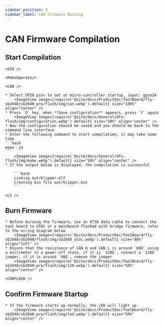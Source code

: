 ```yaml
---
sidebar_position: 3
sidebar_label: CAN Firmware Burning
---
```




# CAN Firmware Compilation

## Start Compilation

    <SSH />

    <MakeOperate/>

    <CAN />

    * Select GPIO pins to set at micro-controller startup, input: gpio24
        <ImageView image={require('@site/docs/ProductDoc/ToolBoard/fly-sb2040/sb2040-pro/flash/img/can.webp').default} size="100%" align="center" />
    * Press `Q` key, when **Save configuration** appears, press `Y` again
        <ImageView image={require('@site/docs/General/dfu-flash/img/configuration.webp').default} size="50%" align="center" />
    * Now the configuration should be saved and you should be back to the command line interface
    * Enter the following command to start compilation, it may take some time
    ```bash
    make -j4
    ```
        <ImageView image={require('@site/docs/General/dfu-flash/img/make.webp').default} size="50%" align="center" />
    * If the output below is displayed, the compilation is successful

        ```bash
        Linking out/klipper.elf
        Creating bin file out/klipper.bin
        ```

    <LS />

## Burn Firmware

    * Before burning the firmware, use an XT30 data cable to connect the tool board to UTOC or a mainboard flashed with bridge firmware, refer to the wiring diagram below
        <ImageView image={require('@site/docs/ProductDoc/ToolBoard/fly-sb2040/sb2040/flash/img/sb2040_utoc.webp').default} size="80%" align="left" />
    * Ensure that the resistance of CAN H and CAN L is around `60Ω` using a multimeter in a power-off state, if it is `120Ω`, connect a `120Ω` jumper, if it is around `40Ω`, remove the jumper
        <ImageView image={require('@site/docs/ProductDoc/ToolBoard/fly-sb2040/sb2040-pro/flash/img/120.webp').default} size="50%" align="center" />

    <CANFLASH />

## Confirm Firmware Startup

    * If the firmware starts up normally, the LED will light up
        <ImageView image={require('@site/docs/ProductDoc/ToolBoard/fly-sb2040/sb2040-pro/flash/img/led.webp').default} size="50%" align="center" />
